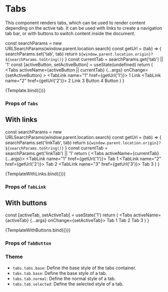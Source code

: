 
<Meta title="Components/Tabs/Tabs" component={Tabs} />

# Tabs

This component renders tabs, which can be used to render content depending on the active tab.
It can be used with links to create a navigation tab bar, or with buttons to switch content inside the document.

  const searchParams = new URLSearchParams(window.parent.location.search)
  const getUrl = (tab) => {
    searchParams.set('tab', tab)
    return `${window.parent.location.origin}?${searchParams.toString()}`
  }
  const currentTab = searchParams.get('tab') || '1'
  const [activeButton, setActiveButton] = useState(undefined)
  return (
    <Tabs
      activeName={activeButton || currentTab}
      {...args}
      onChange={setActiveButton}
    >
      <TabLink name="1" href={getUrl('1')}>
        1 Link
      </TabLink>
      <TabLink name="2" href={getUrl('2')}>
        2 Link
      </TabLink>
      <TabButton name="3">3 Button</TabButton>
      <TabButton name="4">4 Button</TabButton>
    </Tabs>
  )
}

<Canvas>
  <Story name="Default">{Template.bind({})}</Story>
</Canvas>

### Props of `Tabs`

<ArgsTable story="Default" />

## With links

  const searchParams = new URLSearchParams(window.parent.location.search)
  const getUrl = (tab) => {
    searchParams.set('linkTab', tab)
    return `${window.parent.location.origin}?${searchParams.toString()}`
  }
  const currentTab = searchParams.get('linkTab') || '1'
  return (
    <Tabs activeName={currentTab} {...args}>
      <TabLink name="1" href={getUrl('1')}>
        Tab 1
      </TabLink>
      <TabLink name="2" href={getUrl('2')}>
        Tab 2
      </TabLink>
      <TabLink name="3" href={getUrl('3')}>
        Tab 3
      </TabLink>
    </Tabs>
  )
}

<Canvas>
  <Story name="With links">{TemplateWithLinks.bind({})}</Story>
</Canvas>

### Props of `TabLink`

<ArgsTable of={TabLink} />

## With buttons

  const [activeTab, setActiveTab] = useState('1')
  return (
    <Tabs activeName={activeTab} {...args} onChange={setActiveTab}>
      <TabButton name="1">Tab 1</TabButton>
      <TabButton name="2">Tab 2</TabButton>
      <TabButton name="3">Tab 3</TabButton>
    </Tabs>
  )
}

<Canvas>
  <Story name="With buttons">{TemplateWithButtons.bind({})}</Story>
</Canvas>

### Props of `TabButton`

<ArgsTable of={TabButton} />

### Theme

- `tabs.tabs.base`: Define the base style of the tabs container.
- `tabs.tab.base`: Define the base style of a tab.
- `tabs.tab.normal`: Define the normal style of a tab.
- `tabs.tab.selected`: Define the selected style of a tab.
